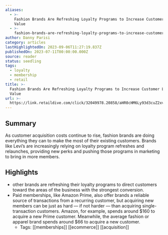 ```yaml
---
aliases:
  - >-
    Fashion Brands Are Refreshing Loyalty Programs to Increase Customer Lifetime
    Value
  - >-
    fashion-brands-are-refreshing-loyalty-programs-to-increase-customer-lifetime-value-2
author: Danny Parisi
category: articles
lastHighlightedOn: 2023-09-06T11:27:19.837Z
publishedOn: 2023-07-11T00:00:00.000Z
source: reader
status: seedling
tags:
  - loyalty
  - membership
  - retail
title: >-
  Fashion Brands Are Refreshing Loyalty Programs to Increase Customer Lifetime
  Value
url: >-
  https://link.retaildive.com/click/32049978.20858/aHR0cHM6Ly93d3cuZ2xvc3N5LmNvL2Zhc2hpb24vZmFzaGlvbi1icmFuZHMtYXJlLXJlZnJlc2hpbmctbG95YWx0eS1wcm9ncmFtcy10by1pbmNyZWFzZS1jdXN0b21lci1saWZldGltZS12YWx1ZS8_dXRtX2NhbXBhaWduPWdsb3NzeWRpcyZ1dG1fbWVkaXVtPXJzcyZ1dG1fc291cmNlPWdlbmVyYWwtcnNz/637e582e0821e0a3d7090092Bc647a713
---
```

## Summary

As customer acquisition costs continue to rise, fashion brands are doing everything they can to make the most of their existing customers. Brands like Levi’s are increasingly relying on loyalty program refreshes and relaunches, providing new perks and pushing those programs in marketing to bring in more members.

## Highlights

- other brands are refreshing their loyalty programs to direct customers toward the areas of the business with the strongest conversion.
- Paid memberships, like Amazon Prime, also offer brands a reliable source of transactions from a recurring customer, but acquiring new members can be just as hard — if not harder — than acquiring single-transaction customers. Amazon, for example, spends around $160 to acquire a new Prime customer. Meanwhile, the average fashion or apparel brand spends around $66 to acquire a new customer.
    - Tags: [[memberships]] [[ecommerce]] [[acquisition]]
